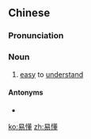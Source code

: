 ==Chinese==
{{zh-forms}}

===Pronunciation===
{{zh-pron
|m=yìdǒng
|c=ji6 dung2
|cat=n
}}

===Noun===
{{zh-noun}}

# [[easy]] to [[understand]]

====Antonyms====
* {{zh-l|難懂}}
[[ko:易懂]]
[[zh:易懂]]